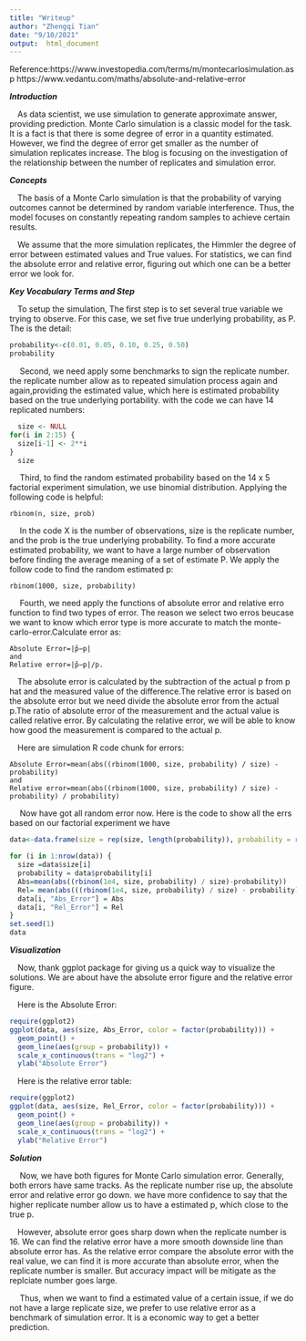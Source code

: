 ```yaml
---
title: "Writeup"
author: "Zhengqi Tian"
date: "9/10/2021"
output:  html_document
---
```

Reference:https://www.investopedia.com/terms/m/montecarlosimulation.asp
https://www.vedantu.com/maths/absolute-and-relative-error


***Introduction***
<p>&emsp;As data scientist, we use simulation to generate approximate answer, providing prediction. Monte Carlo simulation is a classic model for the task. It is a  fact is that there is some degree of error in a quantity estimated. However, we find the degree of error get smaller as the number of simulation replicates increase. The blog is focusing on the investigation of the relationship between the number of replicates and simulation error.

***Concepts***
<p>&emsp;The basis of a Monte Carlo simulation is that the probability of varying outcomes cannot be determined by random variable interference. Thus, the model focuses on constantly repeating random samples to achieve certain results.

<p>&emsp;We assume that the more simulation replicates, the Himmler the degree of error between estimated values and True values. For statistics, we can find the absolute error and relative error, figuring out which one can be a better error we look for. 

***Key Vocabulary Terms and Step***
<p>&emsp;To setup the simulation, The first step is to set several true variable we trying to observe. For this case, we set five true underlying probability, as P. The is the detail:</p>
    
```r
probability<-c(0.01, 0.05, 0.10, 0.25, 0.50)
probability
```
  
    
<p>&emsp; Second, we need apply some benchmarks to sign the replicate number. the replicate number allow as to repeated simulation process again and again,providing the estimated value, which here is estimated probability based on the true underlying portability. with the code we can have  14 replicated numbers:</p>
```r

  size <- NULL
for(i in 2:15) {
  size[i-1] <- 2**i
}
  size
```
<p>&emsp; Third, to find the random estimated probability based on the 14 x 5 factorial experiment simulation, we use binomial distribution. Applying the following code is helpful:</p>
    rbinom(n, size, prob)

<p>&emsp; In the code X is the  number of observations, size is the replicate number, and the prob is the true underlying probability. To find a more accurate estimated probability, we want to have a large number of observation before finding the average meaning of a set of estimate P. We apply the follow code to find the random estimated p:</p>
    rbinom(1000, size, probability)
    
<p>&emsp; Fourth, we need apply the functions of absolute error and relative erro function to find two types of error. The reason we select two erros beucase we want to know which error type is more accurate to match the monte-carlo-error.Calculate error as:</p>
    Absolute Error=|p̂−p|
    and
    Relative error=|p̂−p|/p.

<p>&emsp;The absolute error is calculated by the subtraction of the actual p from p hat and the measured value of the difference.The relative error is based on the absolute error but we need divide the absolute error from the actual p.The ratio of absolute error of the measurement and the actual value is called relative error. By calculating the relative error, we will be able to know how good the measurement is compared to the actual p. 

<p>&emsp;Here are simulation R code chunk for errors: </p>
    Absolute Error=mean(abs((rbinom(1000, size, probability) / size) - probability)
    and
    Relative error=mean(abs((rbinom(1000, size, probability) / size) - probability) / probability)
    
<p>&emsp; Now have got all random error now. Here is the code to show all the errs based on our factorial experiment we have</p>    
```r
data<-data.frame(size = rep(size, length(probability)), probability = rep(probability, length(size)), Abs_Error = rep(NA, length(probability) * length(size)),Rel_Error = rep(NA, length(probability) * length(size)))

for (i in 1:nrow(data)) {
  size =data$size[i] 
  probability = data$probability[i]
  Abs=mean(abs((rbinom(1e4, size, probability) / size)-probability))
  Rel= mean(abs(((rbinom(1e4, size, probability) / size) - probability)/ probability))
  data[i, "Abs_Error"] = Abs
  data[i, "Rel_Error"] = Rel
}
set.seed(1)
data
```
    

***Visualization*** 

<p>&emsp;Now, thank ggplot package for giving us a quick way to visualize the solutions. We are about have the absolute error figure and the relative error figure.</p>

<p>&emsp;Here is the Absolute Error:</p>
```r
require(ggplot2)
ggplot(data, aes(size, Abs_Error, color = factor(probability))) + 
  geom_point() +
  geom_line(aes(group = probability)) + 
  scale_x_continuous(trans = "log2") +
  ylab("Absolute Error")
```

<p>&emsp;Here is the relative error table:</p>
```r
require(ggplot2)
ggplot(data, aes(size, Rel_Error, color = factor(probability))) + 
  geom_point() +
  geom_line(aes(group = probability)) + 
  scale_x_continuous(trans = "log2") +
  ylab("Relative Error")
```

***Solution***
<p>&emsp; Now, we have both figures for Monte Carlo simulation error. Generally, both errors have same tracks. As the replicate number rise up, the absolute error and relative error go down. we have more confidence to say that the higher replicate number allow us to have a estimated p, which close to the true p.</p>

<p>&emsp;However, absolute error goes sharp down when the replicate number is 16. We can find the relative error have a more smooth downside line than absolute error has. As the relative error compare the absolute error with the real value, we can find it is more accurate than absolute error, when the replicate number is smaller. But accuracy impact will be mitigate as the replciate number goes large.</p> 

<p>&emsp; Thus, when we want to find a estimated value of a certain issue, if we do not have a large replicate size, we prefer to use relative error as a benchmark of simulation error. It is a economic way to get a better prediction.</p>
